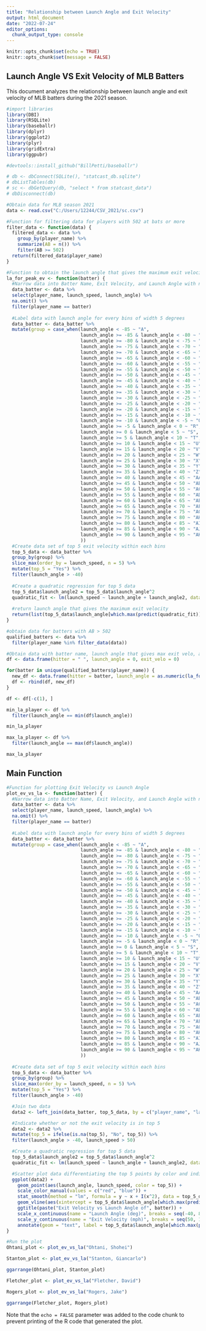 ```yaml
---
title: "Relationship between Launch Angle and Exit Velocity"
output: html_document
date: "2022-07-24"
editor_options: 
  chunk_output_type: console
---
```


```r
knitr::opts_chunk$set(echo = TRUE)
knitr::opts_chunk$set(message = FALSE)
```

## Launch Angle VS Exit Velocity of MLB Batters
This document analyzes the relationship between launch angle and exit velocity of MLB batters during the 2021 season. 

```r
#import libraries
library(DBI)
library(RSQLite)
library(baseballr)
library(dplyr)
library(ggplot2)
library(plyr)
library(gridExtra)
library(ggpubr)

#devtools::install_github("BillPetti/baseballr")

# db <- dbConnect(SQLite(), "statcast_db.sqlite")
# dbListTables(db)
# sc <- dbGetQuery(db, "select * from statcast_data")
# dbDisconnect(db)

#Obtain data for MLB season 2021
data <- read.csv("C:/Users/12244/CSV_2021/sc.csv")

```

```r
#Function for filtering data for players with 502 at bats or more
filter_data <- function(data) {
  filtered_data <- data %>%
    group_by(player_name) %>%
    summarize(AB = n()) %>%
    filter(AB >= 502)
  return(filtered_data$player_name)
}
```

```r
#Function to obtain the launch angle that gives the maximum exit velocity when using quadratic fit
la_for_peak_ev <- function(batter) {
  #Narrow data into Batter Name, Exit Velocity, and Launch Angle with non NA value
  data_batter <- data %>%
  select(player_name, launch_speed, launch_angle) %>%
  na.omit() %>%
  filter(player_name == batter)
  
  #Label data with launch angle for every bins of width 5 degrees
  data_batter <- data_batter %>%
  mutate(group = case_when(launch_angle < -85 ~ "A",
                           launch_angle >= -85 & launch_angle < -80 ~ "B",
                           launch_angle >= -80 & launch_angle < -75 ~ "C",
                           launch_angle >= -75 & launch_angle < -70 ~ "D",
                           launch_angle >= -70 & launch_angle < -65 ~ "E",
                           launch_angle >= -65 & launch_angle < -60 ~ "F",
                           launch_angle >= -60 & launch_angle < -55 ~ "G",
                           launch_angle >= -55 & launch_angle < -50 ~ "H",
                           launch_angle >= -50 & launch_angle < -45 ~ "I",
                           launch_angle >= -45 & launch_angle < -40 ~ "J",
                           launch_angle >= -40 & launch_angle < -35 ~ "K",
                           launch_angle >= -35 & launch_angle < -30 ~ "L",
                           launch_angle >= -30 & launch_angle < -25 ~ "M",
                           launch_angle >= -25 & launch_angle < -20 ~ "N",
                           launch_angle >= -20 & launch_angle < -15 ~ "O",
                           launch_angle >= -15 & launch_angle < -10 ~ "P",
                           launch_angle >= -10 & launch_angle < -5 ~ "Q",
                           launch_angle >= -5 & launch_angle < 0 ~ "R",
                           launch_angle >= 0 & launch_angle < 5 ~ "S",
                           launch_angle >= 5 & launch_angle < 10 ~ "T",
                           launch_angle >= 10 & launch_angle < 15 ~ "U",
                           launch_angle >= 15 & launch_angle < 20 ~ "V",
                           launch_angle >= 20 & launch_angle < 25 ~ "W",
                           launch_angle >= 25 & launch_angle < 30 ~ "X",
                           launch_angle >= 30 & launch_angle < 35 ~ "Y",
                           launch_angle >= 35 & launch_angle < 40 ~ "Z",
                           launch_angle >= 40 & launch_angle < 45 ~ "AA",
                           launch_angle >= 45 & launch_angle < 50 ~ "AB",
                           launch_angle >= 50 & launch_angle < 55 ~ "AC",
                           launch_angle >= 55 & launch_angle < 60 ~ "AD",
                           launch_angle >= 60 & launch_angle < 65 ~ "AE",
                           launch_angle >= 65 & launch_angle < 70 ~ "AF",
                           launch_angle >= 70 & launch_angle < 75 ~ "AG",
                           launch_angle >= 75 & launch_angle < 80 ~ "AH",
                           launch_angle >= 80 & launch_angle < 85 ~ "AI",
                           launch_angle >= 85 & launch_angle < 90 ~ "AJ",
                           launch_angle >= 90 & launch_angle < 95 ~ "AK"
                           ))
  #Create data set of top 5 exit velocity within each bins
  top_5_data <- data_batter %>%
  group_by(group) %>%
  slice_max(order_by = launch_speed, n = 5) %>%
  mutate(top_5 = "Yes") %>%
  filter(launch_angle > -40)
  
  #Create a quadratic regression for top 5 data
  top_5_data$launch_angle2 = top_5_data$launch_angle^2
  quadratic_fit <- lm(launch_speed ~ launch_angle + launch_angle2, data = top_5_data)
  
  #return launch angle that gives the maximum exit velocity
  return(list(top_5_data$launch_angle[which.max(predict(quadratic_fit))], max(predict(quadratic_fit))))
}

```


```r
#obtain data for batters with AB > 502
qualified_batters <- data %>%
  filter(player_name %in% filter_data(data))

#Obtain data with batter name, launch angle that gives max exit velo, and max exit velo
df <- data.frame(hitter = " ", launch_angle = 0, exit_velo = 0)

for(batter in unique(qualified_batters$player_name)) {
  new_df <- data.frame(hitter = batter, launch_angle = as.numeric(la_for_peak_ev(batter)[1]), exit_velo = as.numeric(la_for_peak_ev(batter)[2]))
  df <- rbind(df, new_df)
}

df <- df[-c(1), ]

min_la_player <- df %>%
  filter(launch_angle == min(df$launch_angle))

min_la_player

max_la_player <- df %>%
  filter(launch_angle == max(df$launch_angle))

max_la_player

```

## Main Function
```r

#Function for plotting Exit Velocity vs Launch Angle
plot_ev_vs_la <- function(batter) {
  #Narrow data into Batter Name, Exit Velocity, and Launch Angle with non NA value
  data_batter <- data %>%
  select(player_name, launch_speed, launch_angle) %>%
  na.omit() %>%
  filter(player_name == batter)
  
  #Label data with launch angle for every bins of width 5 degrees
  data_batter <- data_batter %>%
  mutate(group = case_when(launch_angle < -85 ~ "A",
                           launch_angle >= -85 & launch_angle < -80 ~ "B",
                           launch_angle >= -80 & launch_angle < -75 ~ "C",
                           launch_angle >= -75 & launch_angle < -70 ~ "D",
                           launch_angle >= -70 & launch_angle < -65 ~ "E",
                           launch_angle >= -65 & launch_angle < -60 ~ "F",
                           launch_angle >= -60 & launch_angle < -55 ~ "G",
                           launch_angle >= -55 & launch_angle < -50 ~ "H",
                           launch_angle >= -50 & launch_angle < -45 ~ "I",
                           launch_angle >= -45 & launch_angle < -40 ~ "J",
                           launch_angle >= -40 & launch_angle < -35 ~ "K",
                           launch_angle >= -35 & launch_angle < -30 ~ "L",
                           launch_angle >= -30 & launch_angle < -25 ~ "M",
                           launch_angle >= -25 & launch_angle < -20 ~ "N",
                           launch_angle >= -20 & launch_angle < -15 ~ "O",
                           launch_angle >= -15 & launch_angle < -10 ~ "P",
                           launch_angle >= -10 & launch_angle < -5 ~ "Q",
                           launch_angle >= -5 & launch_angle < 0 ~ "R",
                           launch_angle >= 0 & launch_angle < 5 ~ "S",
                           launch_angle >= 5 & launch_angle < 10 ~ "T",
                           launch_angle >= 10 & launch_angle < 15 ~ "U",
                           launch_angle >= 15 & launch_angle < 20 ~ "V",
                           launch_angle >= 20 & launch_angle < 25 ~ "W",
                           launch_angle >= 25 & launch_angle < 30 ~ "X",
                           launch_angle >= 30 & launch_angle < 35 ~ "Y",
                           launch_angle >= 35 & launch_angle < 40 ~ "Z",
                           launch_angle >= 40 & launch_angle < 45 ~ "AA",
                           launch_angle >= 45 & launch_angle < 50 ~ "AB",
                           launch_angle >= 50 & launch_angle < 55 ~ "AC",
                           launch_angle >= 55 & launch_angle < 60 ~ "AD",
                           launch_angle >= 60 & launch_angle < 65 ~ "AE",
                           launch_angle >= 65 & launch_angle < 70 ~ "AF",
                           launch_angle >= 70 & launch_angle < 75 ~ "AG",
                           launch_angle >= 75 & launch_angle < 80 ~ "AH",
                           launch_angle >= 80 & launch_angle < 85 ~ "AI",
                           launch_angle >= 85 & launch_angle < 90 ~ "AJ",
                           launch_angle >= 90 & launch_angle < 95 ~ "AK"
                           ))
  
  #Create data set of top 5 exit velocity within each bins
  top_5_data <- data_batter %>%
  group_by(group) %>%
  slice_max(order_by = launch_speed, n = 5) %>%
  mutate(top_5 = "Yes") %>%
  filter(launch_angle > -40)

  #Join two data
  data2 <- left_join(data_batter, top_5_data, by = c("player_name", "launch_speed", "launch_angle", "group"))

  #Indicate whether or not the exit velocity is in top 5
  data2 <- data2 %>%
  mutate(top_5 = ifelse(is.na(top_5), "No", top_5)) %>%
  filter(launch_angle > -40, launch_speed > 50)

  #Create a quadratic regression for top 5 data
  top_5_data$launch_angle2 = top_5_data$launch_angle^2
  quadratic_fit <- lm(launch_speed ~ launch_angle + launch_angle2, data = top_5_data)

  #Scatter plot data differentiating the top 5 points by color and indicating the maximum predicted value for the launch angle that gives the max exit velocity using the quadratic regression
  ggplot(data2) + 
    geom_point(aes(launch_angle, launch_speed, color = top_5)) + 
    scale_color_manual(values = c("red", "blue")) + 
    stat_smooth(method = "lm", formula = y ~ x + I(x^2), data = top_5_data, aes(launch_angle, launch_speed), color = "black", se = FALSE) + 
    geom_vline(aes(xintercept = top_5_data$launch_angle[which.max(predict(quadratic_fit))]), linetype = "dashed") + 
    ggtitle(paste("Exit Velocity vs Launch Angle of", batter)) + 
    scale_x_continuous(name = "Launch Angle (deg)", breaks = seq(-40, 80, by = 10)) + 
    scale_y_continuous(name = "Exit Velocity (mph)", breaks = seq(50, 120, by = 20)) + 
    annotate(geom = "text", label = top_5_data$launch_angle[which.max(predict(quadratic_fit))], x = top_5_data$launch_angle[which.max(predict(quadratic_fit))], y = 50, vjust = 1)
}


```

```r
#Run the plot
Ohtani_plot <- plot_ev_vs_la("Ohtani, Shohei")

Stanton_plot <- plot_ev_vs_la("Stanton, Giancarlo")

ggarrange(Ohtani_plot, Stanton_plot)

Fletcher_plot <- plot_ev_vs_la("Fletcher, David")

Rogers_plot <- plot_ev_vs_la("Rogers, Jake")

ggarrange(Fletcher_plot, Rogers_plot)

```




Note that the `echo = FALSE` parameter was added to the code chunk to prevent printing of the R code that generated the plot.
